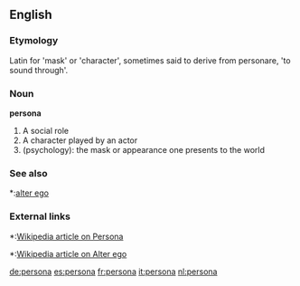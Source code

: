 ==English==

===Etymology===
Latin for 'mask' or 'character', sometimes said to derive from personare, 'to sound through'.

===Noun===
'''persona'''
#A social role
#A character played by an actor
#(psychology): the mask or appearance one presents to the world

===See also===
*:[[alter ego]]

===External links===
*:[[w:persona|Wikipedia article on Persona]]
*:[[w:alter ego|Wikipedia article on Alter ego]]

[[de:persona]]
[[es:persona]]
[[fr:persona]]
[[it:persona]]
[[nl:persona]]